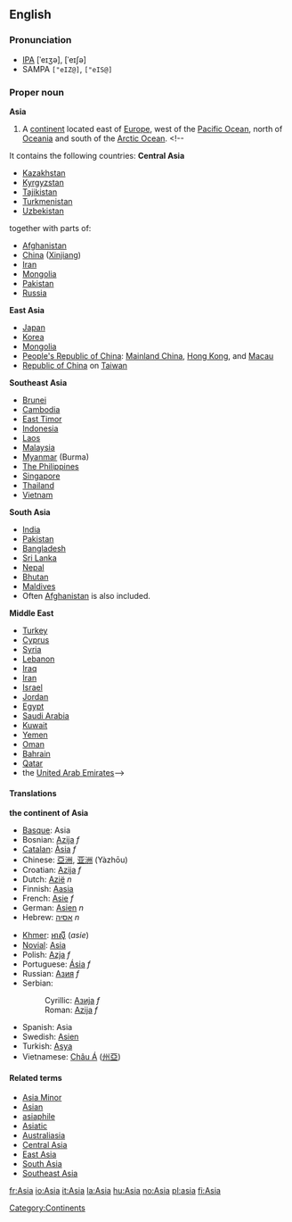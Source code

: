 {{See|asia}}
==English==

===Pronunciation===
* [[IPA]] [ˈeɪʒə], [ˈeɪʃə]
* SAMPA <tt>["eIZ@]</tt>, <tt>["eIS@]</tt>

===Proper noun===
'''Asia'''

#A [[continent]] located east of [[Europe]], west of the [[Pacific Ocean]], north of [[Oceania]] and south of the [[Arctic Ocean]].  <!--
It contains the following countries:
'''Central Asia'''
*[[Kazakhstan]]
*[[Kyrgyzstan]]
*[[Tajikistan]]
*[[Turkmenistan]]
*[[Uzbekistan]]
together with parts of:
*[[Afghanistan]]
*[[China]] ([[Xinjiang]])
*[[Iran]]
*[[Mongolia]] 
*[[Pakistan]]
*[[Russia]]
'''East Asia'''
*[[Japan]]
*[[Korea]]
*[[Mongolia]]
*[[People's Republic of China]]: [[Mainland China]], [[Hong Kong]], and [[Macau]]
*[[Republic of China]] on [[Taiwan]]
'''Southeast Asia'''
*[[Brunei]]
*[[Cambodia]]
*[[East Timor]]
*[[Indonesia]]
*[[Laos]]
*[[Malaysia]]
*[[Myanmar]] (Burma)
*[[Philippines|The Philippines]]
*[[Singapore]]
*[[Thailand]]
*[[Vietnam]]
'''South Asia'''
*[[India]]
*[[Pakistan]]
*[[Bangladesh]]
*[[Sri Lanka]]
*[[Nepal]]
*[[Bhutan]]
*[[Maldives]]
*Often [[Afghanistan]] is also included.
'''Middle East'''
*[[Turkey]]
*[[Cyprus]]
*[[Syria]]
*[[Lebanon]]
*[[Iraq]]
*[[Iran]]
*[[Israel]]
*[[Jordan]]
*[[Egypt]]
*[[Saudi Arabia]]
*[[Kuwait]]
*[[Yemen]]
*[[Oman]]
*[[Bahrain]]
*[[Qatar]]
*the [[United Arab Emirates]]-->

====Translations====
'''the continent of Asia'''
{{top}}
*[[Basque]]: Asia
*Bosnian: [[Azija]] ''f''
*[[Catalan]]: [[Àsia]] ''f''
*Chinese: [[亞洲]], [[亚洲]] (Yàzhōu)
*Croatian: [[Azija]] ''f''
*Dutch: [[Azië]] ''n''
*Finnish: [[Aasia]]
*French: [[Asie]] ''f''
*German: [[Asien]] ''n''
*Hebrew: [[אסיה]] ''n''
{{mid}}
*[[Khmer]]: [[អាស៊ី]] (''asie'')
*[[Novial]]: [[Asia]] 
*Polish: [[Azja]] ''f''
*Portuguese: [[Ásia]] ''f''
*Russian: [[Азия]] ''f''
*Serbian:
*:Cyrillic: [[Азија]] ''f''
*:Roman: [[Azija]] ''f''
*Spanish: Asia
*Swedish: [[Asien]]
*Turkish: [[Asya]]
*Vietnamese: [[Châu Á]] ([[州亞]])
{{bottom}}

====Related terms====
*[[Asia Minor]]
*[[Asian]]
*[[asiaphile]]<!-- ever capitalised? -->
*[[Asiatic]]
*[[Australiasia]]
*[[Central Asia]]
*[[East Asia]]
*[[South Asia]]
*[[Southeast Asia]]

[[Category:Continents]]

[[fr:Asia]]
[[io:Asia]]
[[it:Asia]]
[[la:Asia]]
[[hu:Asia]]
[[no:Asia]]
[[pl:asia]]
[[fi:Asia]]
